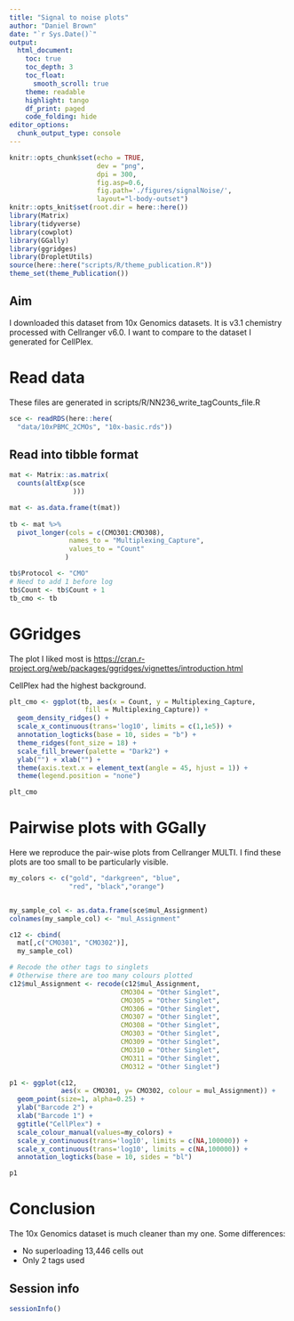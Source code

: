 ```yaml
---
title: "Signal to noise plots"
author: "Daniel Brown"
date: "`r Sys.Date()`"
output:
  html_document:
    toc: true
    toc_depth: 3
    toc_float:
      smooth_scroll: true
    theme: readable
    highlight: tango 
    df_print: paged
    code_folding: hide
editor_options: 
  chunk_output_type: console
---
```


```r
knitr::opts_chunk$set(echo = TRUE,
                      dev = "png",
                      dpi = 300,
                      fig.asp=0.6,
                      fig.path='./figures/signalNoise/',
                      layout="l-body-outset")
knitr::opts_knit$set(root.dir = here::here())
library(Matrix)
library(tidyverse)
library(cowplot)
library(GGally)
library(ggridges)
library(DropletUtils)
source(here::here("scripts/R/theme_publication.R"))
theme_set(theme_Publication())
```

## Aim

I downloaded this dataset from 10x Genomics datasets. It is v3.1 chemistry processed with Cellranger v6.0.
I want to compare to the dataset I generated for CellPlex.

# Read data

These files are generated in scripts/R/NN236_write_tagCounts_file.R

```r
sce <- readRDS(here::here(
  "data/10xPBMC_2CMOs", "10x-basic.rds"))
```

## Read into tibble format

```r
mat <- Matrix::as.matrix(
  counts(altExp(sce
                )))

mat <- as.data.frame(t(mat))
  
tb <- mat %>% 
  pivot_longer(cols = c(CMO301:CMO308),
               names_to = "Multiplexing_Capture", 
               values_to = "Count"
              )

tb$Protocol <- "CMO"
# Need to add 1 before log
tb$Count <- tb$Count + 1
tb_cmo <- tb
```

# GGridges

The plot I liked most is [https://cran.r-project.org/web/packages/ggridges/vignettes/introduction.html](GGridges)

CellPlex had the highest background.

```r
plt_cmo <- ggplot(tb, aes(x = Count, y = Multiplexing_Capture, 
                   fill = Multiplexing_Capture)) +
  geom_density_ridges() +
  scale_x_continuous(trans='log10', limits = c(1,1e5)) +
  annotation_logticks(base = 10, sides = "b") +
  theme_ridges(font_size = 18) + 
  scale_fill_brewer(palette = "Dark2") +
  ylab("") + xlab("") +
  theme(axis.text.x = element_text(angle = 45, hjust = 1)) +
  theme(legend.position = "none")

plt_cmo
```

# Pairwise plots with GGally {.tabset}

Here we reproduce the pair-wise plots from Cellranger MULTI.
I find these plots are too small to be particularly visible.

```r
my_colors <- c("gold", "darkgreen", "blue", 
               "red", "black","orange")


my_sample_col <- as.data.frame(sce$mul_Assignment)
colnames(my_sample_col) <- "mul_Assignment"

c12 <- cbind(
  mat[,c("CMO301", "CMO302")],
  my_sample_col)

# Recode the other tags to singlets
# Otherwise there are too many colours plotted
c12$mul_Assignment <- recode(c12$mul_Assignment,
                            CMO304 = "Other Singlet",
                            CMO305 = "Other Singlet",
                            CMO306 = "Other Singlet",
                            CMO307 = "Other Singlet",
                            CMO308 = "Other Singlet",
                            CMO303 = "Other Singlet",
                            CMO309 = "Other Singlet",
                            CMO310 = "Other Singlet",
                            CMO311 = "Other Singlet",
                            CMO312 = "Other Singlet")

p1 <- ggplot(c12, 
             aes(x = CMO301, y= CMO302, colour = mul_Assignment)) + 
  geom_point(size=1, alpha=0.25) + 
  ylab("Barcode 2") + 
  xlab("Barcode 1") +
  ggtitle("CellPlex") +
  scale_colour_manual(values=my_colors) +
  scale_y_continuous(trans='log10', limits = c(NA,100000)) +
  scale_x_continuous(trans='log10', limits = c(NA,100000)) +
  annotation_logticks(base = 10, sides = "bl")

p1
```

# Conclusion

The 10x Genomics dataset is much cleaner than my one. Some differences:

* No superloading 13,446 cells out
* Only 2 tags used

## Session info
```r
sessionInfo()
```
